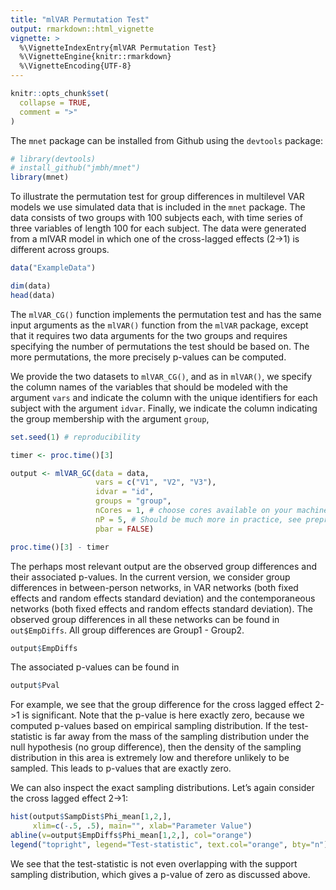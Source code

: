 ```yaml
---
title: "mlVAR Permutation Test"
output: rmarkdown::html_vignette
vignette: >
  %\VignetteIndexEntry{mlVAR Permutation Test}
  %\VignetteEngine{knitr::rmarkdown}
  %\VignetteEncoding{UTF-8}
---
```


```r
knitr::opts_chunk$set(
  collapse = TRUE,
  comment = ">"
)
```

The `mnet` package can be installed from Github using the `devtools` package:

```r
# library(devtools)
# install_github("jmbh/mnet")
library(mnet)
```

To illustrate the permutation test for group differences in multilevel VAR models we use simulated data that is included in the `mnet` package. The data consists of two groups with 100 subjects each, with time series of three variables of length 100 for each subject. The data were generated from a mlVAR model in which one of the cross-lagged effects (2->1) is different across groups.

```r
data("ExampleData")

dim(data)
head(data)

```

The `mlVAR_CG()` function implements the permutation test and has the same input arguments as the `mlVAR()` function from the `mlVAR` package, except that it requires two data arguments for the two groups and requires specifying the number of permutations the test should be based on. The more permutations, the more precisely p-values can be computed.

We provide the two datasets to `mlVAR_CG()`, and as in `mlVAR()`, we specify the column names of the variables that should be modeled with the argument `vars` and indicate the column with the unique identifiers for each subject with the argument `idvar`. Finally, we indicate the column indicating the group membership with the argument `group`,

```r
set.seed(1) # reproducibility

timer <- proc.time()[3]

output <- mlVAR_GC(data = data, 
                   vars = c("V1", "V2", "V3"), 
                   idvar = "id",
                   groups = "group",
                   nCores = 1, # choose cores available on your machine
                   nP = 5, # Should be much more in practice, see preprint!
                   pbar = FALSE)

proc.time()[3] - timer
```

The perhaps most relevant output are the observed group differences and their associated p-values. In the current version, we consider group differences in between-person networks, in VAR networks (both fixed effects and random effects standard deviation) and the contemporaneous networks (both fixed effects and random effects standard deviation). The observed group differences in all these networks can be found in `out$EmpDiffs`. All group differences are Group1 - Group2.

```r
output$EmpDiffs
```

The associated p-values can be found in 

```r
output$Pval
```

For example, we see that the group difference for the cross lagged effect 2->1 is significant. Note that the p-value is here exactly zero, because we computed p-values based on empirical sampling distribution. If the test-statistic is far away from the mass of the sampling distribution under the null hypothesis (no group difference), then the density of the sampling distribution in this area is extremely low and therefore unlikely to be sampled. This leads to p-values that are exactly zero.

We can also inspect the exact sampling distributions. Let's again consider the cross lagged effect 2->1:

```r

hist(output$SampDist$Phi_mean[1,2,], 
     xlim=c(-.5, .5), main="", xlab="Parameter Value")
abline(v=output$EmpDiffs$Phi_mean[1,2,], col="orange")
legend("topright", legend="Test-statistic", text.col="orange", bty="n")
```

We see that the test-statistic is not even overlapping with the support sampling distribution, which gives a p-value of zero as discussed above.

